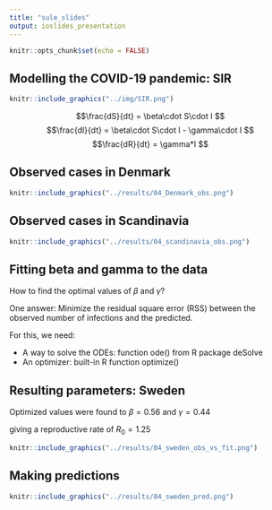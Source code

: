 ```yaml
---
title: "sule_slides"
output: ioslides_presentation
---
```


```r
knitr::opts_chunk$set(echo = FALSE)
```

## Modelling the COVID-19 pandemic: SIR

```r
knitr::include_graphics("../img/SIR.png")
```
$$\frac{dS}{dt} = \beta\cdot S\cdot I $$
$$\frac{dI}{dt} = \beta\cdot S\cdot I - \gamma\cdot I $$
$$\frac{dR}{dt} = \gamma*I $$

## Observed cases in Denmark
```r
knitr::include_graphics("../results/04_Denmark_obs.png")
```

## Observed cases in Scandinavia
```r
knitr::include_graphics("../results/04_scandinavia_obs.png")
```

## Fitting beta and gamma to the data
How to find the optimal values of $\beta$ and $\gamma$?

One answer: Minimize the residual square error (RSS) between the observed number of infections and the predicted.

For this, we need:

- A way to solve the ODEs: function ode() from R package deSolve
- An optimizer: built-in R function optimize()

## Resulting parameters: Sweden

Optimized values were found to $\beta = 0.56$ and $\gamma = 0.44$

giving a reproductive rate of $R_0 = 1.25$

```r
knitr::include_graphics("../results/04_sweden_obs_vs_fit.png")
```

## Making predictions

```r
knitr::include_graphics("../results/04_sweden_pred.png")
```

